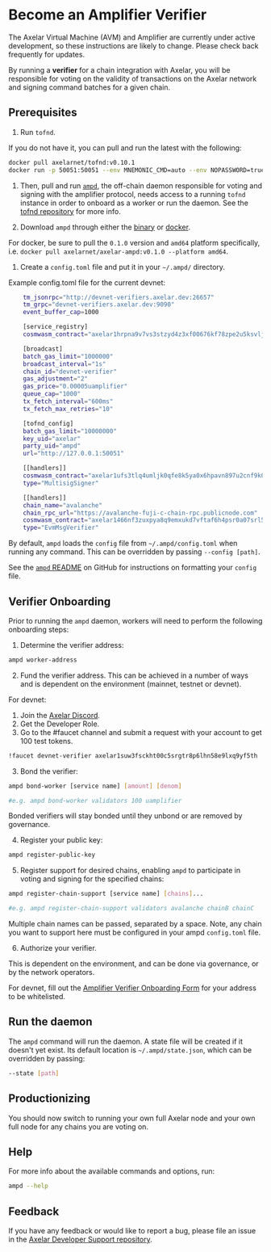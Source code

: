 # Become an Amplifier Verifier


<Callout>
The Axelar Virtual Machine (AVM) and Amplifier are currently under active development, so these instructions are likely to change. Please check back frequently for updates.
</Callout>

By running a **verifier** for a chain integration with Axelar, you will be responsible for voting on the validity of transactions on the Axelar network and signing command batches for a given chain.

## Prerequisites

1. Run `tofnd`. 

If you do not have it, you can pull and run the latest with the following:

```bash
docker pull axelarnet/tofnd:v0.10.1
docker run -p 50051:50051 --env MNEMONIC_CMD=auto --env NOPASSWORD=true -v tofnd:/.tofnd axelarnet/tofnd:v0.10.1
```

1. Then, pull and run [`ampd`](https://github.com/axelarnetwork/axelar-amplifier/tree/main/ampd#worker-onboarding), the off-chain daemon responsible for voting and signing with the amplifier protocol, needs access to a running `tofnd` instance in order to onboard as a worker or run the daemon. See the [tofnd repository](https://github.com/axelarnetwork/tofnd) for more info.

1. Download `ampd` through either the [binary](https://github.com/axelarnetwork/axelar-amplifier/releases/tag/ampd-v0.1.0) or [docker](https://hub.docker.com/r/axelarnet/axelar-ampd).

For docker, be sure to pull the `0.1.0` version and `amd64` platform specifically, i.e. `docker pull axelarnet/axelar-ampd:v0.1.0 --platform amd64`.

1. Create a `config.toml` file and put it in your `~/.ampd/` directory. 

Example config.toml file for the current devnet:

```bash
    tm_jsonrpc="http://devnet-verifiers.axelar.dev:26657"
    tm_grpc="devnet-verifiers.axelar.dev:9090"
    event_buffer_cap=1000

    [service_registry]
    cosmwasm_contract="axelar1hrpna9v7vs3stzyd4z3xf00676kf78zpe2u5ksvljswn2vnjp3ystlgl4x"

    [broadcast]
    batch_gas_limit="1000000"
    broadcast_interval="1s"
    chain_id="devnet-verifier"
    gas_adjustment="2"
    gas_price="0.00005uamplifier"
    queue_cap="1000"
    tx_fetch_interval="600ms"
    tx_fetch_max_retries="10"

    [tofnd_config]
    batch_gas_limit="10000000"
    key_uid="axelar"
    party_uid="ampd"
    url="http://127.0.0.1:50051"

    [[handlers]]
    cosmwasm_contract="axelar1ufs3tlq4umljk0qfe8k5ya0x6hpavn897u2cnf9k0en9jr7qarqqa9263g"
    type="MultisigSigner"

    [[handlers]]
    chain_name="avalanche"
    chain_rpc_url="https://avalanche-fuji-c-chain-rpc.publicnode.com"
    cosmwasm_contract="axelar1466nf3zuxpya8q9emxukd7vftaf6h4psr0a07srl5zw74zh84yjq4687qd"
    type="EvmMsgVerifier"
```

By default, `ampd` loads the `config` file from `~/.ampd/config.toml` when running any command. This can be overridden by passing `--config [path]`.

See the [`ampd` README](https://github.com/axelarnetwork/axelar-amplifier/blob/main/ampd/README.md) on GitHub for instructions on formatting your `config` file.

## Verifier Onboarding

Prior to running the `ampd` daemon, workers will need to perform the following onboarding steps:

1. Determine the verifier address:

```bash
ampd worker-address
```

2. Fund the verifier address. This can be achieved in a number of ways and is dependent on the environment (mainnet, testnet or devnet).

For devnet:

1. Join the [Axelar Discord](https://discord.com/invite/axelar).
1. Get the Developer Role.
3. Go to the #faucet channel and submit a request with your account to get 100 test tokens.

```bash
!faucet devnet-verifier axelar1suw3fsckht00c5srgtr8p6lhn58e9lxq9yf5th
```

3. Bond the verifier:

```bash
ampd bond-worker [service name] [amount] [denom]

#e.g. ampd bond-worker validators 100 uamplifier
```

Bonded verifiers will stay bonded until they unbond or are removed by governance.

4. Register your public key:

```bash
ampd register-public-key
```

5. Register support for desired chains, enabling `ampd` to participate in voting and signing for the specified chains:

```bash
ampd register-chain-support [service name] [chains]...

#e.g. ampd register-chain-support validators avalanche chainB chainC
```

Multiple chain names can be passed, separated by a space. Note, any chain you want to support here must be configured in your ampd `config.toml` file. 

6. Authorize your verifier. 

This is dependent on the environment, and can be done via governance, or by the network operators.

For devnet, fill out the [Amplifier Verifier Onboarding Form](https://docs.google.com/forms/d/e/1FAIpQLSfQQhk292yT9j8sJF5ARRIE8PpI3LjuFc8rr7xZW7posSLtJA/viewform) for your address to be whitelisted.

## Run the daemon

The `ampd` command will run the daemon. A state file will be created if it doesn't yet exist. Its default location is `~/.ampd/state.json`, which can be overridden by passing:

```bash
--state [path]
```

## Productionizing

You should now switch to running your own full Axelar node and your own full node for any chains you are voting on.

## Help

For more info about the available commands and options, run:

```bash
ampd --help
```

## Feedback

If you have any feedback or would like to report a bug, please file an issue in the [Axelar Developer Support repository](https://github.com/axelarnetwork/support/issues).